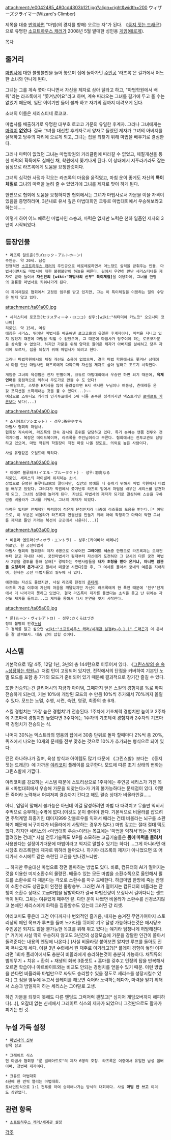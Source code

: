 attachment:/e0042485_480cd4303b12f.jpg?align=right&width=200 ウィザーズクライマー(Wizard's Climber)

제목을 대충 [[번역]]하면 "마법(의 경지를 향해) 오르는 자"가 된다.
《[[둥지 짓는 드래곤]]》으로 유명한 [[소프트하우스 캐러]]가 2008년 5월 발매한 성인용 [[게임]]([[에로게]]).

[[목차]]
== 줄거리 == 
[[마법사]]에 대한 불평불만을 늘어 놓으며 집에 돌아가던 [[주인공]] '라즈록'은 길가에서 어느 한 소녀와 만나게 된다.

그녀는 그를 계속 쫓아 다니면서 자신을 제자로 삼아 달라고 하고, "마법학원에서 배워"라는 라즈록에게 "쫓겨났어요"라고 하며, 계속 따라오는 그녀를 길가에 두고 올 수는 없었기 때문에, 일단 이야기만 들어 볼까 하고 자기의 집까지 데려오게 된다.

소녀의 이름은 세리스티네 로코코. 

마법사를 배출하기로 유명한 대부호 로코코 가문의 유일한 후계자. 그러나 그녀에게는 [[마력]]이 '''없었다'''. 결국 그녀를 대신할 후계자로서 양자로 들였던 제자가 그녀의 아버지를 살해하고 당주의 자리에 오르게 되고, 그녀는 집을 되찾기 위해 마법을 배우기로 결심한다.

그러나 마력이 없었던 그녀는 마법학원의 커리큘럼에 따라갈 수 없었고, 체질개선을 통한 마력의 획득에도 실패한 채, 학원에서 쫓겨나게 된다. 이 상태에서 지푸라기라도 잡는 심정으로 라즈록에게 도움을 요청한것이다.

그녀의 심각한 사정과 각오는 라즈록의 마음을 움직였고, 마침 운이 좋게도 자신의 '''특이체질'''로 그녀의 마력을 늘려 줄 수 있었기에 그녀를 제자로 맞이 하게 된다. 

한편으로 협회에 도움을 요청하지만 협회에서는 그녀가 마법사로서 가문을 이을 자격이 있음을 증명하라며, 3년내로 유서 깊은 마법대회인 크듀르 마법대회에서 우승해보라고 하는데……

이렇게 하여 어느 에로한 마법사인 스승과, 마력은 없지만 노력은 천하 일품인 제자의 3년이 시작되었다.

== 등장인물 == 
 * 라즈록 알트혼(ラズロック・アルトホーン)
 주인공. 약 20세. 남성
 전형적인 [[소프트하우스 캐러]]의 주인공으로 에로에로하면서 어느정도 실력을 받춰주는 인물. 마법사이면서도 마법사에 대한 불평불만이 하늘을 찌른다. 길에서 우연히 만난 세리스티네를 제자로 받아 들여서 '''자신만의 [wiki:"마법사의 신부" 특이체질]'''을 이용하여, 그녀를 한명의 훌륭한 마법사로 키워나가게 된다.

 이 특이체질로 협회에서 고정된 임무를 받고 있지만, 그는 이 특이체질을 이용하는 일의 수당은 받지 않고 있다.

attachment:/ta01a00.jpg
 * 세리스티네 로코코(セリスティーネ・ロココ) 성우:[wiki:"하타미야 카노코" 오오나미 코나미]
 히로인. 약 15세, 여성
 애칭은 세리스. 뛰어난 마법사를 배출해낸 로코코家의 유일한 후계자이나, 마력을 지니고 있지 않았기 때문에 마법을 익힐 수 없었으며, 그 때문에 마법사가 당주여야 하는 로코코가문을 상속할 수 없었다. 하지만 가문을 위해 양자로 들어온 제자가 아버지를 살해하고 당주 자리에 오르자, 집을 되찾기 위해 마법사가 되려고 한다. 

 그러나 마법학원에서의 체질 개선도 소용이 없었으며. 결국 마법 학원에서도 쫓겨난 상태에서 마침 만난 마법사인 라즈록에게 다짜고짜 자신을 제자로 삼아 달라고 조르기 시작한다. 

 게임중 그녀의 육성법은 천자 만별이며, 크듀르 마법대회에서 우승만 하면 되기 때문에, '''육체언어'''를 중점적으로 익혀서 무도가로 만들 수 도 있다!
 ~~여담으로, 스텟중 H지식을 많이 올려놓으면 H시 섹시한 누님이나 여동생, 츤데레등 온갖 포지션을 소화해내는 것을 볼 수 있다(...)~~
 여담으로 스튜디오 카라의 인기투표에서 5위 나름 준수한 성적이지만 엑스트라인 [[로베르토 카론]]보다 낮다(...)

attachment:/ta04a00.jpg
 * 소시에트(ソシエット) - 성우:茶谷やすら
 마법사 협회의 마법사. 
 협회장 직속이며, 라즈록의 전속 감시와 호위를 담당하고 있다. 특기 분야는 맨몸 전투와 전격계마법. 복장은 메이드복이며, 라즈록을 주인님이라고 부른다. 협회에서는 전투교관도 담당하고 있으며, 마법 학원의 학원장이 직접 마중 나올 정도로, 의외로 높은 사람이다.

 사실 유령같은 오컬트에 약하다.

attachment:/ta02a00.jpg
 * 이에르 블루태크(イエル・ブルータクト) - 성우:羽高なる
 히로인, 세리스의 라이벌에 위치하는 소녀. 
 상업으로 유명한 블루태크家의 딸이지만, 집안의 명예를 더 높히기 위해서 마법 학원에서 마법을 배우고 있었다. 그러다가 학원에서 쫓겨난후 라즈록 밑에서 마법을 배우던 세리스를 발견하게 되고, 그녀의 성장에 놀라게 된다. 자신도 마법사의 제자가 되기로 결심하여 스승을 구하던중 비올라가 그녀를 거둬서, 그녀의 제자가 되었다. 

 마력은 있지만 전체적인 마력양이 적은게 단점인지라 나중에 라즈록의 도움을 받는다.[* 여담으로, 이 부분은 비올라가 라즈록과 연결선을 만들기 위해 아예 작정하고 마력이 약한 그녀를 제자로 들인 거라는 복선이 곳곳에서 나온다(...)]

attachment:/ta03a00.jpg
 * 비올라 엔트라(ヴィオラ・エントラ) - 성우:[카이바라 에레나]
 히로인. 현 궁전마법사
 마법사 협회의 협회장의 제자 6명으로 이루어진 '''그레이트 식스'''중 한명으로 라즈록과는 오래전부터 알고 지내던 사이. 궁전마법사가 될때부터 자신에게 도전하던 그 당시의 다른 궁전 마법사 2명을 결투를 통해 살해[* 경악하는 주변사람들을 '''내가 초청을 받아 온거냐, 아니면 임관을 요청하러 온거냐?'''고 말해서 떼굴명 시켰다]한 후, 그 여세를 몰아서 궁내의 여론을 지배하여, 현재는 궁전 마법사들의 필두에 서 있다. 

 예전에는 자신도 몰랐지만, 사실 라즈록 한정의 [[츤데레]].
 라즈록 가출 이후에 자신의 마음을 깨달았지만 자신이 라즈록에게 한 폭언 때문에 '친구'단계에서 더 나아가지 못하고 있었다. 결국 라즈록이 제자를 들였다는 소식을 듣고 난 뒤에는 자신도 제자를 들이고...그 제자를 통해서 다시 인연을 잇기 시작한다.

attachment:/ta05a00.jpg
 * 룬(ルーン・ヴィレアトロ) - 성우:さくらはづき
 정체 불명의 안경[[누님]]
 그 정체를 알고 싶으면 [[wiki:"소프트하우스 캐러/세계관 설정#s-8.1.1" 드래곤]]과 이 문서를 잘 살펴보자. 대충 감이 잡힐 것이다.
== 시스템 == 
기본적으로 1달 4주, 12달 1년, 3년의 총 144턴으로 이루어져 있다. 《[[그린스발의 숲 속 ~성장하는 학원~]]》처럼 턴이 고정되어 있지만, 전작에서의 단점을 커버하여 기본인 노멀 모드를 포함 총 7개의 모드가 준비되어 있기 때문에 결과적으로 장기간 즐길 수 있다.

또한 전승되는건 클리어시의 자금과 아이템, 그때까지 얻은 스킬의 경험치를 %로 하여 전승하게 되는데, 기본 10%에 개방된 모드의 수 만큼 10%씩 추가돼서 70%까지 올릴 수 있다. 모드는 노멀, 수행, 시련, 숙련, 영광, 최종의 총 6개.

스킬 경험치는 '가장 높은 경험치'가 전승된다. 1주차에 기초체력 경험치만 높이고 2주차에 기초마력 경험치만 높혔다면 3주차에는 1주차의 기초체력 경험치와 2주차의 기초마력 경험치가 전승되는 식.

나머지 30%는 엑스트라의 영웅의 탑에서 30층 단위로 돌파 할때마다 2%씩 총 20%, 퀴즈에서 나오는 10개의 문제를 전부 맞추는 것으로 10%가 추가되는 형식으로 되어 있다. 

던전 하나하나가 길며, 육성 방식과 아이템도 많기 때문에 《그린스발》보다는 《둥지 짓는 드래곤》에 가까운 [[야리코미]] 플레이를 요구한다. 모드에 따른 초기 상태의 변화는 그린스발에 가깝다.

야리코미를 강요하는 시스템 때문에 스토리상으로 1주차에는 주인공 세리스가 가진 목표 <마법대회에서 우승해 가문을 되찾는다>가 거의 불가능하다는 문제점이 있다. 어쨌든 죽어라 노력해서 어찌저찌 결승까지 간다고 해도 결승 상대가 비올라인걸......

아니, 엄밀히 말해서 불가능은 아닌데 이걸 달성하려면 마법 다 때려치고 무슬만 익혀서 주먹으로 승부하는수밖에 없다.(이것도 운이 좋아야 한다. 기본적으로 비올라를 잡으려면 주먹계열 최종기인 데미지999 갓블로우를 익혀서 때리는 건데 비올라는 뇌구를 소환하기 때문에 뇌구치다가 비올라에게 사망하는 경우가 많다.) 마법 갖고는 절대 절대 택도 없다. 하지만 세리스의 <마법대회 우승>이라는 목표에는 '마법을 익혀서'라는 전제가 깔려있는 건데[* 사실 전투기술쪽도 MP를 소모하는 고급기술들은 '''몸에 마력을 돌려서'''사용한다는 설정이기때문에 마법이라고 억지로 말할수 있기는 하다] …그게 아니라면 애시당초 라즈록한테 제자로 뭐하러 들어오나. 하기야 라즈록의 제자가 아니었으면 또 어디가서 소시에트 같은 숙련된 교관을 만나겠느냐만.

... 하지만 무술대신 마법으로 정면 돌파하는 방법도 있다. 바로, 컴퓨터의 AI가 떨어지는 것을 이용한 미끼소환수의 물량전. 배울수 있는 모든 마법을 소환수쪽으로 올인해서 필드를 소환수로 다 채운다는 각오로 소환수를 마구 도배한다. 하급마법 한방에 죽는 잔챙이 소환수라도 상관없이 완전한 물량승부. 그러면 AI가 떨어지는 컴퓨터의 비올라는 잔챙이 소환수 상대로 고급마법을 남발하다가 결국 마법잔량이 오링나서 걸어다니는 샌드백이 된다. 그뒤는 여유있게 패주면 끝. 다만 운이 나쁘면 비올라가 소환수를 신경쓰지않고 본체인 세리스에게 화력을 집중할수도 있는데 그러면 걍 리셋.

야리코미도 좋은데 그건 어디까지나 번외적인 즐거움, 내지는 숨겨진 무언가여야지 스토리상의 메인 목표가 루프를 돌며 노가다를 뛰어야 겨우 달성 가능하다는것은 애시당초 주인공은 되지도 않을 불가능한 목표를 위해 뛰고 있다는 얘기라 엄청나게 허망해진다.[* 거기에 사실 딱히 우승하지 않고도 3년간의 성장모습에 가문을 강탈한 인간이 쫄아서 돌려준다는 내용의 엔딩에 나온다.] (사실 비올라랑 붙어보면 알지만 루프를 돌아도 진짜 욕나오게 세다. 이걸 3년 수련해서 뭔 재주로 이기라고?)[* 플레이 경험이 쌓인 이후라면 1회차 플레이에서도 충분히 비올라에게 승리하는것이 충분히 가능하다. 채찍류의 범위무기 + 치유 + 환희 + 재생의 회복 3종셋트 + 흡마를 갖추고 인정의 탑을 반복해서 오르면 학습이나 아르바이트와는 비교도 안되는 경험치를 얻을수 있기 때문. 이런 방법을 쓴다면 비올라와 마법만으로 싸워도 승리할수 있을 정도로 세리스를 성장시킬수 있다.] 그 점을 염두에 두고서 플레이를 해보면 죽어라 노력하는데다가, 마력을 얻기 위해서 스승과 밤일까지 하는 세리스는 그야말로 고생. 

하긴 가문을 되찾지 못해도 다른 엔딩도 그럭저럭 괜찮고[* 심지어 게임오버까지 해피하다(...)], 오갈데 없는 신세에서 그레이트 식스의 제자가 되었으니 그것만으로도 팔자가 피기는 핀 것.

== 누설 가득 설정 ==
 * [[마법사의 신부]]
 항목 참고

 * 그레이트 식스
 현 마법사 협회장 "룬 빌레아트로"의 제자 6명의 호칭. 라즈록은 이중에서 유일한 남성 멤버이며, 첫번째 제자이다.

 * 크듀르 마법대회
 4년에 한 번씩 열리는 마법대회. 
 토너먼트식으로 1:1 전투를 하여 승리해나가는 방식의 대회이다. 사실 '''마법 안 쓰고''' 이겨도 상관없다. 

== 관련 항목 ==
 * [[소프트하우스 캐러/세계관 설정]]

[[각주]]
